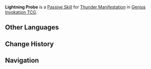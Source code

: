 {{Genius Invokation TCG Skill Infobox
|image      = Lightning Probe Character Card Skill.png
|type       = Passive Skill
|character  = Thunder Manifestation
|effect     = (Passive) When battle begins, create a '''Lightning Strike Probe''' on the opponent's side of the field.<br><br>{{Icon/TCG|Lightning Strike Probe}} '''Lightning Strike Probe'''<br>'''After a character on whose side of the field this card is on uses a Skill:''' Attach '''Lightning Rod''' to the active character on that side. (Once per Round)<br><br>'''Lightning Rod'''<br>'''When the attached character takes DMG from Thunder Manifestation or its summons:''' Remove this state, cause this DMG instance to increase by 1.<br>(Only one of this status can exist on the field at once. Some of Thunder Manifestation's skills will target the character to which this is attached.)
|order      = 4
}}
'''Lightning Probe''' is a [[Character Card Passive Skill|Passive Skill]] for [[Thunder Manifestation (Character Card)|Thunder Manifestation]] in [[Genius Invokation TCG]].

==Other Languages==
{{Other Languages
|en      = Lightning Probe
|zhs     = 雷霆探知
|zhs_rm  = Léitíng Tànzhī
|zht     = 雷霆探知
|zht_rm  = Léitíng Tànzhī
|zh_tl   = Lightning Probe
|ja      = 雷霆探知
|ja_rm   = Raitei Tenchi
|ja_tl   = Lightning Detection
|ko      = 뇌정 탐지
|ko_rm   = 
|ko_tl   = 
|es      = Percepción del relámpago
|es_tl   = Lightning Perception
|fr      = Détection de foudre
|fr_tl   = Lightning Detection
|ru      = Молниеносный зонд
|ru_tl   = 
|th      = Lightning Probe
|vi      = Sấm Chớp Thăm Dò
|vi_tl   = 
|de      = Kenntnis des Donners
|de_tl   = Knowledge of Thunder
|id      = Lightning Probe
|pt      = Sonda Relâmpago
|pt_tl   = 
|tr      = Yıldırım Algılama
|tr_tl   = 
|it      = Attira fulmini
|it_tl   = 
}}

==Change History==
{{Change History|4.3}}

==Navigation==
{{Genius Invokation TCG Skill Navbox|Thunder Manifestation}}